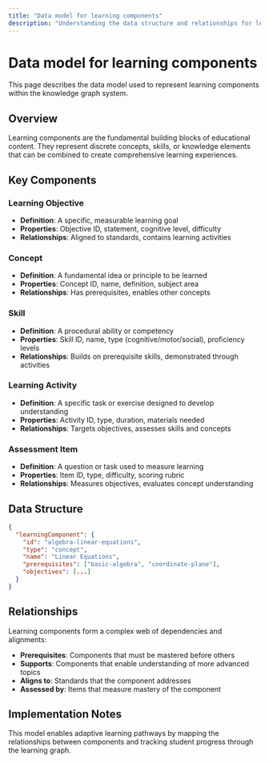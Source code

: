 ```yaml
---
title: "Data model for learning components"
description: "Understanding the data structure and relationships for learning components in the knowledge graph"
---
```


# Data model for learning components

This page describes the data model used to represent learning components within the knowledge graph system.

## Overview

Learning components are the fundamental building blocks of educational content. They represent discrete concepts, skills, or knowledge elements that can be combined to create comprehensive learning experiences.

## Key Components

### Learning Objective
- **Definition**: A specific, measurable learning goal
- **Properties**: Objective ID, statement, cognitive level, difficulty
- **Relationships**: Aligned to standards, contains learning activities

### Concept
- **Definition**: A fundamental idea or principle to be learned
- **Properties**: Concept ID, name, definition, subject area
- **Relationships**: Has prerequisites, enables other concepts

### Skill
- **Definition**: A procedural ability or competency
- **Properties**: Skill ID, name, type (cognitive/motor/social), proficiency levels
- **Relationships**: Builds on prerequisite skills, demonstrated through activities

### Learning Activity
- **Definition**: A specific task or exercise designed to develop understanding
- **Properties**: Activity ID, type, duration, materials needed
- **Relationships**: Targets objectives, assesses skills and concepts

### Assessment Item
- **Definition**: A question or task used to measure learning
- **Properties**: Item ID, type, difficulty, scoring rubric
- **Relationships**: Measures objectives, evaluates concept understanding

## Data Structure

```json
{
  "learningComponent": {
    "id": "algebra-linear-equations",
    "type": "concept",
    "name": "Linear Equations",
    "prerequisites": ["basic-algebra", "coordinate-plane"],
    "objectives": [...]
  }
}
```

## Relationships

Learning components form a complex web of dependencies and alignments:
- **Prerequisites**: Components that must be mastered before others
- **Supports**: Components that enable understanding of more advanced topics
- **Aligns to**: Standards that the component addresses
- **Assessed by**: Items that measure mastery of the component

## Implementation Notes

This model enables adaptive learning pathways by mapping the relationships between components and tracking student progress through the learning graph. 